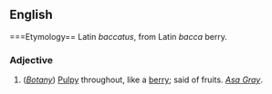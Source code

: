 ==English==

===Etymology==
Latin ''baccatus'', from Latin ''bacca'' berry.

===Adjective===
#(''[[Botany]]'') [[Pulpy]] throughout, like a [[berry]]; said of fruits. ''[[Asa Gray]]''.